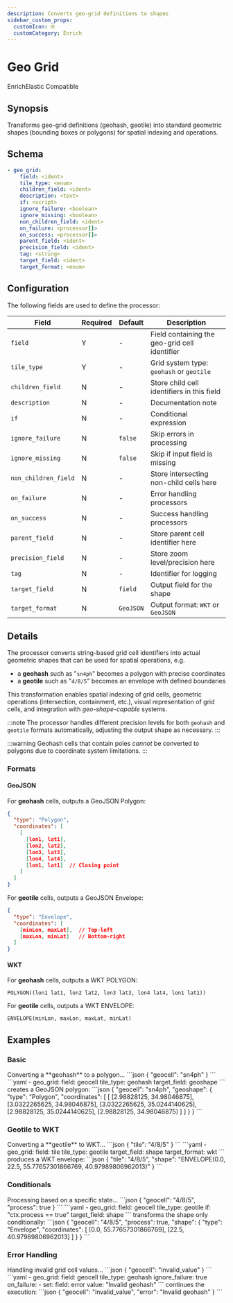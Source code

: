 ```yaml
---
description: Converts geo-grid definitions to shapes
sidebar_custom_props: 
  customIcon: 🌐
  customCategory: Enrich
---
```


# Geo Grid

<span className="theme-doc-version-badge badge badge--primary">Enrich</span><span className="theme-doc-version-badge badge badge--secondary">Elastic Compatible</span>

## Synopsis

Transforms geo-grid definitions (geohash, geotile) into standard geometric shapes (bounding boxes or polygons) for spatial indexing and operations.

## Schema

```yaml {2,3}
- geo_grid:
    field: <ident>
    tile_type: <enum>
    children_field: <ident>
    description: <text>
    if: <script>
    ignore_failure: <boolean>
    ignore_missing: <boolean>
    non_children_field: <ident>
    on_failure: <processor[]>
    on_success: <processor[]>
    parent_field: <ident>
    precision_field: <ident>
    tag: <string>
    target_field: <ident>
    target_format: <enum>
  ```

## Configuration

The following fields are used to define the processor:

|Field|Required|Default|Description|
|---|---|---|---|
|`field`|Y|-|Field containing the geo-grid cell identifier|
|`tile_type`|Y|-|Grid system type: `geohash` or `geotile`|
|`children_field`|N|-|Store child cell identifiers in this field|
|`description`|N|-|Documentation note|
|`if`|N|-|Conditional expression|
|`ignore_failure`|N|`false`|Skip errors in processing|
|`ignore_missing`|N|`false`|Skip if input field is missing|
|`non_children_field`|N|-|Store intersecting non-child cells here|
|`on_failure`|N|-|Error handling processors|
|`on_success`|N|-|Success handling processors|
|`parent_field`|N|-|Store parent cell identifier here|
|`precision_field`|N|-|Store zoom level/precision here|
|`tag`|N|-|Identifier for logging|
|`target_field`|N|`field`|Output field for the shape|
|`target_format`|N|`GeoJSON`|Output format: `WKT` or `GeoJSON`|

## Details

The processor converts string-based grid cell identifiers into actual geometric shapes that can be used for spatial operations, e.g.

- a **geohash** such as "`sn4ph`" becomes a polygon with precise coordinates
- a **geotile** such as "`4/8/5`" becomes an envelope with defined boundaries

This transformation enables spatial indexing of grid cells, geometric operations (intersection, containment, etc.), visual representation of grid cells, and integration with _geo-shape-capable_ systems.

:::note
The processor handles different precision levels for both `geohash` and `geotile` formats automatically, adjusting the output shape as necessary.
:::

:::warning
Geohash cells that contain poles _cannot_ be converted to polygons due to coordinate system limitations.
:::

### Formats

#### GeoJSON

For **geohash** cells, outputs a GeoJSON Polygon:

```json
{
  "type": "Polygon",
  "coordinates": [
    [
      [lon1, lat1],
      [lon2, lat2],
      [lon3, lat3],
      [lon4, lat4],
      [lon1, lat1]  // Closing point
    ]
  ]
}
```

For **geotile** cells, outputs a GeoJSON Envelope:

```json
{
  "type": "Envelope",
  "coordinates": [
    [minLon, maxLat],  // Top-left
    [maxLon, minLat]   // Bottom-right
  ]
}
```

#### WKT

For **geohash** cells, outputs a WKT POLYGON:

```
POLYGON((lon1 lat1, lon2 lat2, lon3 lat3, lon4 lat4, lon1 lat1))
```

For **geotile** cells, outputs a WKT ENVELOPE:

```
ENVELOPE(minLon, maxLon, maxLat, minLat)
```

## Examples

### Basic

<ExampleGrid>
  <CommentCol>
    Converting a **geohash** to a polygon...
  </CommentCol>
  <CodeCol>
    ```json
    {
      "geocell": "sn4ph"
    }
    ```
    ```yaml
    - geo_grid:
        field: geocell
        tile_type: geohash
        target_field: geoshape
    ```
  </CodeCol>
  <CommentCol>
    creates a GeoJSON polygon:
  </CommentCol>
  <CodeCol>
    ```json
    {
      "geocell": "sn4ph",
      "geoshape": {
        "type": "Polygon",
        "coordinates": [
          [
            [2.98828125, 34.98046875],
            [3.0322265625, 34.98046875],
            [3.0322265625, 35.0244140625],
            [2.98828125, 35.0244140625],
            [2.98828125, 34.98046875]
          ]
        ]
      }
    }
    ```
  </CodeCol>
</ExampleGrid>

### Geotile to WKT

<ExampleGrid>
  <CommentCol>
    Converting a **geotile** to WKT...
  </CommentCol>
  <CodeCol>
    ```json
    {
      "tile": "4/8/5"
    }
    ```
    ```yaml
    - geo_grid:
        field: tile
        tile_type: geotile
        target_field: shape
        target_format: wkt
    ```
  </CodeCol>
  <CommentCol>
    produces a WKT envelope:
  </CommentCol>
  <CodeCol>
    ```json
    {
      "tile": "4/8/5",
      "shape": "ENVELOPE(0.0, 22.5, 55.77657301866769, 40.97989806962013)"
    }
    ```
  </CodeCol>
</ExampleGrid>

### Conditionals

<ExampleGrid>
  <CommentCol>
    Processing based on a specific state...
  </CommentCol>
  <CodeCol>
    ```json
    {
      "geocell": "4/8/5",
      "process": true
    }
    ```
    ```yaml
    - geo_grid:
        field: geocell
        tile_type: geotile
        if: "ctx.process == true"
        target_field: shape
    ```
  </CodeCol>
  <CommentCol>
    transforms the shape only conditionally:
  </CommentCol>
  <CodeCol>
    ```json
    {
      "geocell": "4/8/5",
      "process": true,
      "shape": {
        "type": "Envelope",
        "coordinates": [
          [0.0, 55.77657301866769],
          [22.5, 40.97989806962013]
        ]
      }
    }
    ```
  </CodeCol>
</ExampleGrid>

### Error Handling

<ExampleGrid>
  <CommentCol>
    Handling invalid grid cell values...
  </CommentCol>
  <CodeCol>
    ```json
    {
      "geocell": "invalid_value"
    }
    ```
    ```yaml
    - geo_grid:
        field: geocell
        tile_type: geohash
        ignore_failure: true
        on_failure:
          - set:
            field: error
            value: "Invalid geohash"
    ```
  </CodeCol>
  <CommentCol>
    continues the execution:
  </CommentCol>
  <CodeCol>
    ```json
    {
      "geocell": "invalid_value",
      "error": "Invalid geohash"
    }
    ```
  </CodeCol>
</ExampleGrid>
